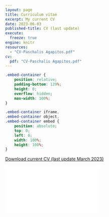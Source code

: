 ```yaml
---
layout: page
title: Curriculum vitae
excerpt: My current CV
date: 2023-06-03
published-title: CV (last update)
execute: 
  freeze: true
engine: knitr
resources:
  - "CV-Paschalis Agapitos.pdf"
cv:
  pdf: "CV-Paschalis Agapitos.pdf"
---
```


```css
.embed-container {
    position: relative;
    padding-bottom: 129%;
    height: 0;
    overflow: hidden;
    max-width: 100%;
}

.embed-container iframe,
.embed-container object,
.embed-container embed {
    position: absolute;
    top: 0;
    left: 0;
    width: 100%;
    height: 100%;
}
```

```{=html}
<p class="text-center">
  <a class="btn btn-primary btn-lg cv-download" href="`r rmarkdown::metadata$cv$pdf`" target="_blank">
    Download current CV (last update March 2023)
  </a>
</p>

<div class="embed-container">
  <iframe src="`r rmarkdown::metadata$cv$pdf`" style="border: 0.5px"></iframe>
</div>
```